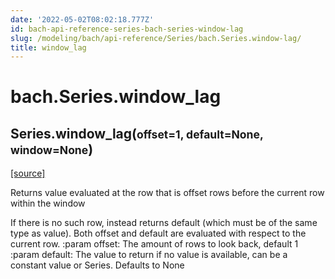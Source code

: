 ```yaml
---
date: '2022-05-02T08:02:18.777Z'
id: bach-api-reference-series-bach-series-window-lag
slug: /modeling/bach/api-reference/Series/bach.Series.window-lag/
title: window_lag
---
```


# bach.Series.window_lag

<div class="method">

<h2 class="signature-class"><span class="additional-name">Series.</span><span class="name">window_lag(</span><small class="parameter-list"><span class="parameter" id="offset">offset=1</span>, <span class="parameter" id="default">default=None</span>, <span class="parameter" id="window">window=None</span></small>)</h2>


&#8203;<span class="view-source">[[source]](https://github.com/objectiv/objectiv-analytics/blob/main/bach/bach/series/series.py)</span>

<div class="content">

Returns value evaluated at the row that is offset rows before the current row within the window

If there is no such row, instead returns default (which must be of the same type as value).
Both offset and default are evaluated with respect to the current row.
:param offset: The amount of rows to look back, default 1
:param default: The value to return if no value is available, can be a constant value or Series.
Defaults to None


</div>

</div>
